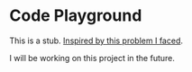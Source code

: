 # Code Playground

This is a stub. [Inspired by this problem I faced](https://www.linkedin.com/posts/yarala-hruthik-reddy_customlayouts-react-feature-activity-7152879650258489345-lLeU?utm_source=share&utm_medium=member_desktop).

I will be working on this project in the future.